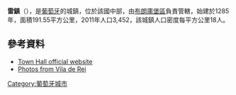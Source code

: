 '''雷鎮'''（{{lang-pt|Vila de Rei}}），是[[葡萄牙|葡萄牙]]的城鎮，位於該國中部，由[[布朗庫堡區|布朗庫堡區]]負責管轄，始建於1285年，面積191.55平方公里，2011年人口3,452，該城鎮人口密度每平方公里18人。

{{Coord|39|40|N|8|8|W|display=title}}

==參考資料==
*[http://www.cm-viladerei.pt/ Town Hall official website] {{Wayback|url=http://www.cm-viladerei.pt/ |date=20150708024014 }}
*[http://www.flickr.com/photos/vitor107/sets/1779626/ Photos from Vila de Rei]

{{Portugal-geo-stub}}
[[Category:葡萄牙城市|Category:葡萄牙城市]]